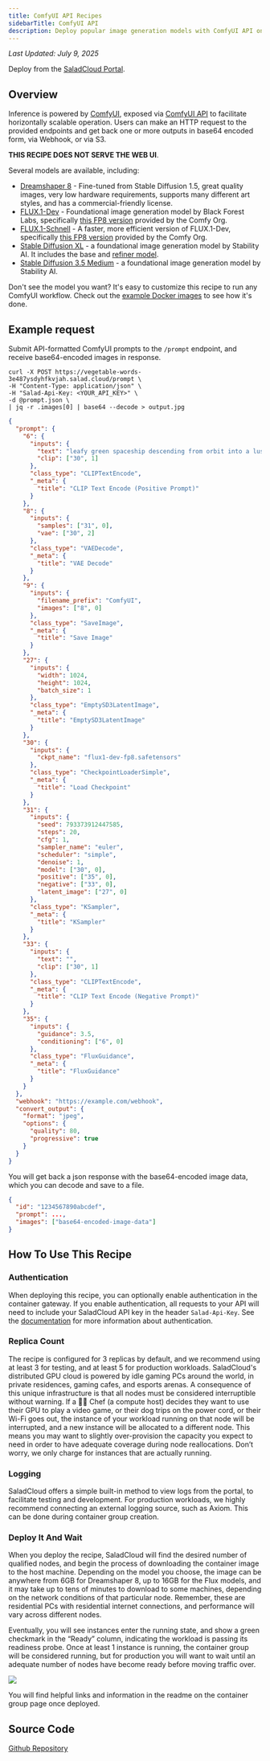```yaml
---
title: ComfyUI API Recipes
sidebarTitle: ComfyUI API
description: Deploy popular image generation models with ComfyUI API on Salad Container Engine.
---
```


_Last Updated: July 9, 2025_

<Tip>Deploy from the [SaladCloud Portal](https://portal.salad.com).</Tip>

## Overview

Inference is powered by [ComfyUI](https://github.com/comfyanonymous/ComfyUI/), exposed via
[ComfyUI API](https://github.com/SaladTechnologies/comfyui-api) to facilitate horizontally scalable operation. Users can
make an HTTP request to the provided endpoints and get back one or more outputs in base64 encoded form, via Webhook, or
via S3.

**THIS RECIPE DOES NOT SERVE THE WEB UI**.

Several models are available, including:

- [Dreamshaper 8](https://civitai.com/models/4384/dreamshaper) - Fine-tuned from Stable Diffusion 1.5, great quality
  images, very low hardware requirements, supports many different art styles, and has a commercial-friendly license.
- [FLUX.1-Dev](https://huggingface.co/black-forest-labs/FLUX.1-dev) - Foundational image generation model by Black
  Forest Labs, specifically [this FP8 version](https://huggingface.co/Comfy-Org/flux1-dev) provided by the Comfy Org.
- [FLUX.1-Schnell](https://huggingface.co/black-forest-labs/FLUX.1-schnell) - A faster, more efficient version of
  FLUX.1-Dev, specifically [this FP8 version](https://huggingface.co/Comfy-Org/flux1-schnell) provided by the Comfy Org.
- [Stable Diffusion XL](https://huggingface.co/stabilityai/stable-diffusion-xl-base-1.0) - a foundational image
  generation model by Stability AI. It includes the base and
  [refiner model](https://huggingface.co/stabilityai/stable-diffusion-xl-refiner-1.0).
- [Stable Diffusion 3.5 Medium](https://huggingface.co/stabilityai/stable-diffusion-3.5-medium) - a foundational image
  generation model by Stability AI.

Don't see the model you want? It's easy to customize this recipe to run any ComfyUI workflow. Check out the
[example Docker images](https://github.com/SaladTechnologies/salad-recipes/tree/master/recipes/comfyui) to see how it's
done.

## Example request

Submit API-formatted ComfyUI prompts to the `/prompt` endpoint, and receive base64-encoded images in response.

```shell
curl -X POST https://vegetable-words-3e487ysdyhfkvjah.salad.cloud/prompt \
-H "Content-Type: application/json" \
-H "Salad-Api-Key: <YOUR_API_KEY>" \
-d @prompt.json \
| jq -r .images[0] | base64 --decode > output.jpg
```

```json prompt.json
{
  "prompt": {
    "6": {
      "inputs": {
        "text": "leafy green spaceship descending from orbit into a lush bio-organic cityscape. the sky is pale purple, and red storm clouds form in the distance, crackling with lightning.",
        "clip": ["30", 1]
      },
      "class_type": "CLIPTextEncode",
      "_meta": {
        "title": "CLIP Text Encode (Positive Prompt)"
      }
    },
    "8": {
      "inputs": {
        "samples": ["31", 0],
        "vae": ["30", 2]
      },
      "class_type": "VAEDecode",
      "_meta": {
        "title": "VAE Decode"
      }
    },
    "9": {
      "inputs": {
        "filename_prefix": "ComfyUI",
        "images": ["8", 0]
      },
      "class_type": "SaveImage",
      "_meta": {
        "title": "Save Image"
      }
    },
    "27": {
      "inputs": {
        "width": 1024,
        "height": 1024,
        "batch_size": 1
      },
      "class_type": "EmptySD3LatentImage",
      "_meta": {
        "title": "EmptySD3LatentImage"
      }
    },
    "30": {
      "inputs": {
        "ckpt_name": "flux1-dev-fp8.safetensors"
      },
      "class_type": "CheckpointLoaderSimple",
      "_meta": {
        "title": "Load Checkpoint"
      }
    },
    "31": {
      "inputs": {
        "seed": 793373912447585,
        "steps": 20,
        "cfg": 1,
        "sampler_name": "euler",
        "scheduler": "simple",
        "denoise": 1,
        "model": ["30", 0],
        "positive": ["35", 0],
        "negative": ["33", 0],
        "latent_image": ["27", 0]
      },
      "class_type": "KSampler",
      "_meta": {
        "title": "KSampler"
      }
    },
    "33": {
      "inputs": {
        "text": "",
        "clip": ["30", 1]
      },
      "class_type": "CLIPTextEncode",
      "_meta": {
        "title": "CLIP Text Encode (Negative Prompt)"
      }
    },
    "35": {
      "inputs": {
        "guidance": 3.5,
        "conditioning": ["6", 0]
      },
      "class_type": "FluxGuidance",
      "_meta": {
        "title": "FluxGuidance"
      }
    }
  },
  "webhook": "https://example.com/webhook",
  "convert_output": {
    "format": "jpeg",
    "options": {
      "quality": 80,
      "progressive": true
    }
  }
}
```

You will get back a json response with the base64-encoded image data, which you can decode and save to a file.

```json
{
  "id": "1234567890abcdef",
  "prompt": ...,
  "images": ["base64-encoded-image-data"]
}
```

## How To Use This Recipe

### Authentication

When deploying this recipe, you can optionally enable authentication in the container gateway. If you enable
authentication, all requests to your API will need to include your SaladCloud API key in the header `Salad-Api-Key`. See
the [documentation](/products/sce/gateway/sending-requests) for more information about authentication.

### Replica Count

The recipe is configured for 3 replicas by default, and we recommend using at least 3 for testing, and at least 5 for
production workloads. SaladCloud's distributed GPU cloud is powered by idle gaming PCs around the world, in private
residences, gaming cafes, and esports arenas. A consequence of this unique infrastructure is that all nodes must be
considered interruptible without warning. If a 👨‍🍳 Chef (a compute host) decides they want to use their GPU to play a
video game, or their dog trips on the power cord, or their Wi-Fi goes out, the instance of your workload running on that
node will be interrupted, and a new instance will be allocated to a different node. This means you may want to slightly
over-provision the capacity you expect to need in order to have adequate coverage during node reallocations. Don’t
worry, we only charge for instances that are actually running.

### Logging

SaladCloud offers a simple built-in method to view logs from the portal, to facilitate testing and development. For
production workloads, we highly recommend connecting an external logging source, such as Axiom. This can be done during
container group creation.

### Deploy It And Wait

When you deploy the recipe, SaladCloud will find the desired number of qualified nodes, and begin the process of
downloading the container image to the host machine. Depending on the model you choose, the image can be anywhere from
6GB for Dreamshaper 8, up to 16GB for the Flux models, and it may take up to tens of minutes to download to some
machines, depending on the network conditions of that particular node. Remember, these are residential PCs with
residential internet connections, and performance will vary across different nodes.

Eventually, you will see instances enter the running state, and show a green checkmark in the “Ready” column, indicating
the workload is passing its readiness probe. Once at least 1 instance is running, the container group will be considered
running, but for production you will want to wait until an adequate number of nodes have become ready before moving
traffic over.

![](/container-engine/images/comfyui-api-deploying.png)

You will find helpful links and information in the readme on the container group page once deployed.

## Source Code

[<Icon icon="github" size="24" /> Github Repository](https://github.com/SaladTechnologies/salad-recipes/tree/master/recipes/comfyui)
